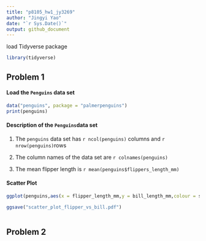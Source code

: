 ```yaml
---
title: "p8105_hw1_jy3269"
author: "Jingyi Yao"
date: "`r Sys.Date()`"
output: github_document
---
```


load Tidyverse package 
```r
library(tidyverse)
```


## Problem 1

#### Load the `Penguins` data set
```r
data("penguins", package = "palmerpenguins")
print(penguins)
```

#### Description of the `Penguins`data set

1. The `penguins` data set has `r ncol(penguins)` columns and `r nrow(penguins)`rows

2. The column names of the data set are `r colnames(penguins)`

3. The mean flipper length is `r mean(penguins$flippers_length_mm)`


#### Scatter Plot
```r
ggplot(penguins,aes(x = flipper_length_mm,y = bill_length_mm,colour = species)) + geom_point()

ggsave("scatter_plot_flipper_vs_bill.pdf")
 
```


## Problem 2







